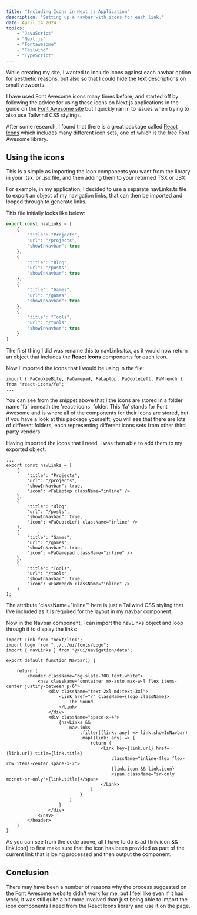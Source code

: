 ```yaml
---
title: "Including Icons in Next.js Application"
description: "Setting up a navbar with icons for each link."
date: April 14 2024
topics:
    - "JavaScript"
    - "Next.js"
    - "Fontawesome"
    - "Tailwind"
    - "TypeScript"
---
```


While creating my site, I wanted to include icons against each navbar option for aesthetic reasons, but also so that I could hide the text descriptions on small viewports.

I have used Font Awesome icons many times before, and started off by following the advice for using these icons on Next.js applications in the guide on the [Font Awesome site](https://docs.fontawesome.com/web/use-with/react/use-with) but I quickly ran in to issues when trying to also use Tailwind CSS stylings.

After some research, I found that there is a great package called [React Icons](https://github.com/react-icons/react-icons#readme) which includes many different icon sets, one of which is the free Font Awesome library.

## Using the icons

This is a simple as importing the icon components you want from the library in your .tsx. or .jsx file, and then adding them to your returned TSX or JSX.

For example, in my application, I decided to use a separate navLinks.ts file to export an object of my navigation links, that can then be imported and looped through to generate links.

This file initially looks like below:

``` ts
export const navLinks = [
    {
        "title": "Projects",
        "url": "/projects",
        "showInNavbar": true
    },
    {
        "title": "Blog",
        "url": "/posts",
        "showInNavbar": true
    },
    {
        "title": "Games",
        "url": "/games",
        "showInNavbar": true
    },
    {
        "title": "Tools",
        "url": "/tools",
        "showInNavbar": true
    }
]
```

The first thing I did was rename this to navLinks.tsx, as it would now return an object that includes the **React Icons** components for each icon.

Now I imported the icons that I would be using in the file:

``` tsx
import { FaCookieBite, FaGamepad, FaLaptop, FaQuoteLeft, FaWrench } from "react-icons/fa";
...
```

You can see from the snippet above that I the icons are stored in a folder name 'fa' beneath the 'react-icons' folder. This 'fa' stands for Font Awesome and is where all of the components for their icons are stored, but if you have a look at this package yourselft, you will see that there are lots of different folders, each representing different icons sets from other third party vendors.

Having imported the icons that I need, I was then able to add them to my exported object.

``` tsx
...
export const navLinks = [
    {
        "title": "Projects",
        "url": "/projects",
        "showInNavbar": true,
        "icon": <FaLaptop className="inline" />
    },
    {
        "title": "Blog",
        "url": "/posts",
        "showInNavbar": true,
        "icon": <FaQuoteLeft className="inline" />
    },
    {
        "title": "Games",
        "url": "/games",
        "showInNavbar": true,
        "icon": <FaGamepad className="inline" />
    },
    {
        "title": "Tools",
        "url": "/tools",
        "showInNavbar": true,
        "icon": <FaWrench className="inline" />
    }
];
```

The attribute 'className="inline"' here is just a Tailwind CSS styling that I've included as it is required for the layout in my navbar component.

Now in the Navbar component, I can import the navLinks object and loop through it to display the links:

``` tsx
import Link from "next/link";
import logo from "../../ui/fonts/Logo";
import { navLinks } from "@/ui/navigation/data";

export default function Navbar() {

    return (
        <header className="bg-slate-700 text-white">
            <nav className="container mx-auto max-w-l flex items-center justify-between p-6">
                <div className="text-2xl md:text-3xl">
                    <Link href="/" className={logo.className}>
                        The Sound
                    </Link>
                </div>
                <div className="space-x-4">
                    {navLinks &&
                        navLinks
                            .filter((link: any) => link.showInNavbar)
                            .map((link: any) => {
                                return (
                                    <Link key={link.url} href={link.url} title={link.title} 
                                        className="inline-flex flex-row items-center space-x-2">
                                        {link.icon && link.icon}
                                        <span className="sr-only md:not-sr-only">{link.title}</span>
                                    </Link>
                                )
                            }
                        )
                    }
                </div> 
            </nav>
        </header>
    )
}

```

As you can see from the code above, all I have to do is ad \{link.icon && link.icon\} to first make sure that the icon has been provided as part of the current link that is being processed and then output the component.

## Conclusion

There may have been a number of reasons why the process suggested on the Font Awesome website didn't work for me, but I feel like even if it had work, it was still quite a bit more involved than just being able to import the icon components I need from the React Icons library and use it on the page.